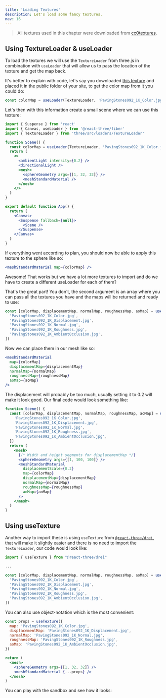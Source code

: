 ```yaml
---
title: 'Loading Textures'
description: Let's load some fancy textures.
nav: 16
---
```


> All textures used in this chapter were downloaded from [cc0textures](https://cc0textures.com/).

## Using TextureLoader & useLoader

To load the textures we will use the `TextureLoader` from three.js in combination with `useLoader` that will allow us to pass the location of the texture and get the map back.

It's better to explain with code, let's say you downloaded [this texture](https://cc0textures.com/view?id=PavingStones092) and placed it in the public folder of your site, to get the color map from it you could do:

```js
const colorMap = useLoader(TextureLoader, 'PavingStones092_1K_Color.jpg')
```

Let's then with this information create a small scene where we can use this texture:

```jsx
import { Suspense } from 'react'
import { Canvas, useLoader } from '@react-three/fiber'
import { TextureLoader } from 'three/src/loaders/TextureLoader'

function Scene() {
  const colorMap = useLoader(TextureLoader, 'PavingStones092_1K_Color.jpg')
  return (
    <>
      <ambientLight intensity={0.2} />
      <directionalLight />
      <mesh>
        <sphereGeometry args={[1, 32, 32]} />
        <meshStandardMaterial />
      </mesh>
    </>
  )
}

export default function App() {
  return (
    <Canvas>
      <Suspense fallback={null}>
        <Scene />
      </Suspense>
    </Canvas>
  )
}
```

If everything went according to plan, you should now be able to apply this texture to the sphere like so:

```jsx
<meshStandardMaterial map={colorMap} />
```

Awesome! That works but we have a lot more textures to import and do we have to create a different useLoader for each of them?

That's the great part! You don't, the second argument is an array where you can pass all the textures you have and the maps will be returned and ready to use:

```js
const [colorMap, displacementMap, normalMap, roughnessMap, aoMap] = useLoader(TextureLoader, [
  'PavingStones092_1K_Color.jpg',
  'PavingStones092_1K_Displacement.jpg',
  'PavingStones092_1K_Normal.jpg',
  'PavingStones092_1K_Roughness.jpg',
  'PavingStones092_1K_AmbientOcclusion.jpg',
])
```

Now we can place them in our mesh like so:

```jsx
<meshStandardMaterial
  map={colorMap}
  displacementMap={displacementMap}
  normalMap={normalMap}
  roughnessMap={roughnessMap}
  aoMap={aoMap}
/>
```

The displacement will probably be too much, usually setting it to 0.2 will make it look good. Our final code would look something like:

```jsx
function Scene() {
  const [colorMap, displacementMap, normalMap, roughnessMap, aoMap] = useLoader(TextureLoader, [
    'PavingStones092_1K_Color.jpg',
    'PavingStones092_1K_Displacement.jpg',
    'PavingStones092_1K_Normal.jpg',
    'PavingStones092_1K_Roughness.jpg',
    'PavingStones092_1K_AmbientOcclusion.jpg',
  ])
  return (
    <mesh>
      {/* Width and height segments for displacementMap */}
      <sphereGeometry args={[1, 100, 100]} />
      <meshStandardMaterial
        displacementScale={0.2}
        map={colorMap}
        displacementMap={displacementMap}
        normalMap={normalMap}
        roughnessMap={roughnessMap}
        aoMap={aoMap}
      />
    </mesh>
  )
}
```

## Using useTexture

Another way to import these is using `useTexture` from [`@react-three/drei`](https://github.com/pmndrs/drei), that will make it slightly easier and there is no need to import the `TextureLoader`, our code would look like:

```js
import { useTexture } from "@react-three/drei"

...

const [colorMap, displacementMap, normalMap, roughnessMap, aoMap] = useTexture([
  'PavingStones092_1K_Color.jpg',
  'PavingStones092_1K_Displacement.jpg',
  'PavingStones092_1K_Normal.jpg',
  'PavingStones092_1K_Roughness.jpg',
  'PavingStones092_1K_AmbientOcclusion.jpg',
])
```

You can also use object-notation which is the most convenient:

```jsx
const props = useTexture({
  map: 'PavingStones092_1K_Color.jpg',
  displacementMap: 'PavingStones092_1K_Displacement.jpg',
  normalMap: 'PavingStones092_1K_Normal.jpg',
  roughnessMap: 'PavingStones092_1K_Roughness.jpg',
  aoMap: 'PavingStones092_1K_AmbientOcclusion.jpg',
})

return (
  <mesh>
    <sphereGeometry args={[1, 32, 32]} />
    <meshStandardMaterial {...props} />
  </mesh>
)
```

You can play with the sandbox and see how it looks:

<Codesandbox id="rusfd" />
